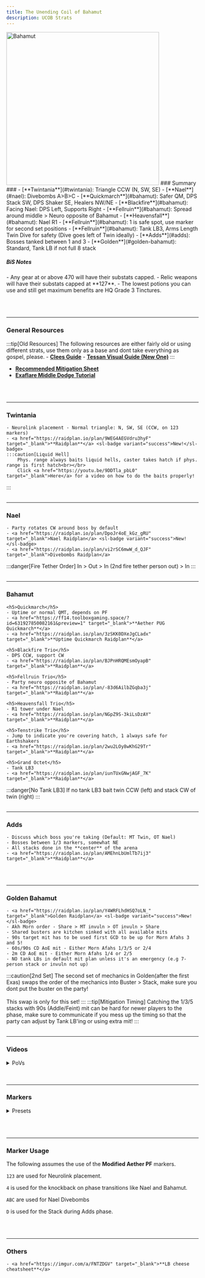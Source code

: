 ```yaml
---
title: The Unending Coil of Bahamut
description: UCOB Strats
---
```


<link
  rel="stylesheet"
  media="(prefers-color-scheme:dark)"
  href="https://cdn.jsdelivr.net/npm/@shoelace-style/shoelace@2.15.1/cdn/themes/dark.css"
  onload="document.documentElement.classList.add('sl-theme-dark');"
/>
<script type="module" src="https://cdn.jsdelivr.net/npm/@shoelace-style/shoelace@2.15.1/cdn/shoelace-autoloader.js"></script>


<Image alt="Bahamut" width="400" height="400" loading="eager" class="ulti-tooltip" src="/ucob.png"/>
<sl-card class="card-basic ulti-summary">
### Summary ###
- [**Twintania**](#twintania): Triangle CCW (N, SW, SE)
- [**Nael**](#nael): Divebombs A>B>C
- [**Quickmarch**](#bahamut): Safer QM, DPS Stack SW, DPS Shaker SE, Healers NW/NE
- [**Blackfire**](#bahamut): Facing Nael: DPS Left, Supports Right
- [**Fellruin**](#bahamut): Spread around middle > Neuro opposite of Bahamut
- [**Heavensfall**](#bahamut): Nael R1
- [**Fellruin**](#bahamut): 1 is safe spot, use marker for second set positions
- [**Fellruin**](#bahamut): Tank LB3, Arms Length Twin Dive for safety (Dive goes left of Twin ideally)
- [**Adds**](#adds): Bosses tanked between 1 and 3
- [**Golden**](#golden-bahamut): Standard, Tank LB if not full 8 stack
</sl-card>
<h5>BiS Notes</h5>
- Any gear at or above 470 will have their substats capped.
- Relic weapons will have their substats capped at **127**.
- The lowest potions you can use and still get maximum benefits are HQ Grade 3 Tinctures.

<br></br>
<hr></hr>

### General Resources ###
:::tip[Old Resources]
    The following resources are either fairly old or using different strats, use them only as a base and dont take everything as gospel, please.
    - <a href="https://clees.me/guides/ucob/" target="_blank">**Clees Guide**</a>
    - <a href="https://www.youtube.com/watch?v=EG9NxD6bxWs" target="_blank">**Tessan Visual Guide (New One)**</a>
:::
- <a href="https://tinyurl.com/ucobmitty" target="_blank">**Recommended Mitigation Sheet**</a>
- <a href="https://youtu.be/ZbrTfoIxRdE" target="_blank">**Exaflare Middle Dodge Tutorial**</a>

<br></br>
<hr></hr>

### Twintania ###
    - Neurolink placement - Normal triangle: N, SW, SE (CCW, on 123 markers)
    - <a href="https://raidplan.io/plan/9WEG4AEGVdru3hyF" target="_blank">**Raidplan**</a> <sl-badge variant="success">New!</sl-badge>
    :::caution[Liquid Hell]
        Phys. range always baits liquid hells, caster takes hatch if phys. range is first hatch<br></br>
        Click <a href="https://youtu.be/9DDTla_pbL0" target="_blank">Here</a> for a video on how to do the baits properly!
:::
<br></br>
<hr></hr>

### Nael ###
    - Party rotates CW around boss by default
    - <a href="https://raidplan.io/plan/DpoJr4oE_kGz_gRU" target="_blank">Nael Raidplan</a> <sl-badge variant="success">New!</sl-badge>
    - <a href="https://raidplan.io/plan/vi2rSC6mwW_d_QJF" target="_blank">Divebombs Raidplan</a> 
:::danger[Fire Tether Order]
        In > Out > In (2nd fire tether person out) > In
:::
<br></br>
<hr></hr>

### Bahamut ###
    <h5>Quickmarch</h5>
    - Uptime or normal QMT, depends on PF
    - <a href="https://ff14.toolboxgaming.space/?id=631927850082161&preview=1" target="_blank">**Aether PUG Quickmarch**</a>
    - <a href="https://raidplan.io/plan/3zSKK0DXeJgCLadx" target="_blank">**Uptime Quickmarch Raidplan**</a>

    <h5>Blackfire Trio</h5>
    - DPS CCW, support CW
    - <a href="https://raidplan.io/plan/BJPnHRQMEsmOyapB" target="_blank">**Raidplan**</a>

    <h5>Fellruin Trio</h5>
    - Party neuro opposite of Bahamut
    - <a href="https://raidplan.io/plan/-83d6AilbZGqba3j" target="_blank">**Raidplan**</a>

    <h5>Heavensfall Trio</h5>
    - R1 tower under Nael
    - <a href="https://raidplan.io/plan/NGpZ9S-3kiLsDzAY" target="_blank">**Raidplan**</a>

    <h5>Tenstrike Trio</h5>
    - Jump to indicate you're covering hatch, 1 always safe for Earthshakers
    - <a href="https://raidplan.io/plan/2wu2LOy8wKhG29Tr" target="_blank">**Raidplan**</a>

    <h5>Grand Octet</h5>
    - Tank LB3
    - <a href="https://raidplan.io/plan/iunTUxGNwjAGF_7K" target="_blank">**Raidplan**</a>
:::danger[No Tank LB3]
    If no tank LB3 bait twin CCW (left) and stack CW of twin (right)
:::
<br></br>
<hr></hr>

### Adds ###
    - Discuss which boss you're taking (Default: MT Twin, OT Nael)
    - Bosses between 1/3 markers, somewhat NE
    - All stacks done in the **center** of the arena
    - <a href="https://raidplan.io/plan/AMEhnLbUmlTb7ij3" target="_blank">**Raidplan**</a>
<br></br>
<hr></hr>


### Golden Bahamut ###
    - <a href="https://raidplan.io/plan/Y4WRFLhdHSQ7oLN_" target="_blank">Golden Raidplan</a> <sl-badge variant="success">New!</sl-badge>
    - Akh Morn order - Share > MT invuln > OT invuln > Share
    - Shared busters are kitchen sinked with all available mits
    - 90s target mit has to be used first GCD to be up for Morn Afahs 3 and 5!
    - 60s/90s CD AoE mit - Either Morn Afahs 1/3/5 or 2/4
    - 2m CD AoE mit - Either Morn Afahs 1/4 or 2/5
    - NO tank LBs in default mit plan unless it's an emergency (e.g 7- person stack or invuln not up)
:::caution[2nd Set]
    The second set of mechanics in Golden(after the first Exas) swaps the order of the mechanics into Buster > Stack, make sure you dont put the buster on the party!<br></br>
    This swap is only for this set!
:::
:::tip[Mitigation Timing]
    Catching the 1/3/5 stacks with 90s (Addle/Feint) mit can be hard for newer players to the phase, make sure to communicate if you mess up the timing so that the party can adjust by Tank LB'ing or using extra mit!
:::
<br></br>
<hr></hr>

### Videos ###
<details>
<summary>PoVs</summary>
- <a href="https://www.twitch.tv/videos/2149278406" target="_blank">**WAR - MT - by Frey**</a>
- <a href="https://www.youtube.com/watch?v=vItzlrnxWmk" target="_blank">**DRK - OT - by Dank Tank**</a>
- <a href="https://www.twitch.tv/videos/2149285445" target="_blank">**GNB - OT - by Azula**</a>
- <a href="https://www.twitch.tv/videos/2149285444" target="_blank">**PLD - OT - by Azula**</a>
- <a href="https://www.youtube.com/watch?v=AsPmtKceRK8&feature=youtu.be" target="_blank">**WHM - by Kyou**</a>
- <a href="https://www.youtube.com/watch?v=Dp57n8JKR2g" target="_blank">**AST - by Foy**</a>
- <a href="https://www.youtube.com/watch?v=g32wYmFLBdY" target="_blank">**SGE - by Kyou**</a>
- <a href="https://www.twitch.tv/videos/2149317774" target="_blank">**SGE - by Kali**</a>
- <a href="https://www.twitch.tv/videos/2149316281" target="_blank">**SCH - Double Shield - by Kali**</a>
- <a href="https://www.twitch.tv/videos/2149314421" target="_blank">**SCH - Regular Shield - by Kali**</a>
- <a href="https://www.twitch.tv/videos/2151969303" target="_blank">**DRG - R3 - by Buns**</a>
- <a href="https://www.youtube.com/watch?v=jLjT5N-zZEw" target="_blank">**DNC - R4 - by Kyou**</a>
- <a href="https://www.twitch.tv/videos/2149287702" target="_blank">**BRD - by Kali**</a>
- <a href="https://www.twitch.tv/videos/2149287702" target="_blank">**SMN - R3 - by Vic**</a>
</details>
<br></br>
<hr></hr>

### Markers ###
<details>
<summary>Presets</summary>
    - Modified Aether PF (Recommended)

    ```
    {"Name":"good aether markers","MapID":280,"A":{"X":20.986,"Y":0.0,"Z":-11.02,"ID":0,"Active":true},"B":{"X":9.315,"Y":0.0,"Z":21.971,"ID":1,"Active":true},"C":{"X":-19.999,"Y":0.0,"Z":11.772,"ID":2,"Active":true},"D":{"X":0.0,"Y":0.0,"Z":9.0,"ID":3,"Active":true},"One":{"X":0.0,"Y":0.0,"Z":-8.0,"ID":4,"Active":true},"Two":{"X":-8.0,"Y":0.0,"Z":5.0,"ID":5,"Active":true},"Three":{"X":8.0,"Y":0.0,"Z":5.0,"ID":6,"Active":true},"Four":{"X":0.0,"Y":0.0,"Z":0.0,"ID":7,"Active":true}}
    ```

    - Aether PF

    ```
    {"Name":"aether pf","MapID":280,"A":{"X":20.909,"Y":0.0,"Z":-11.182,"ID":0,"Active":true},"B":{"X":7.807,"Y":0.0,"Z":21.795,"ID":1,"Active":true},"C":{"X":-21.84,"Y":0.0,"Z":8.076,"ID":2,"Active":true},"D":{"X":5.03,"Y":0.0,"Z":-2.578,"ID":3,"Active":true},"One":{"X":0.122,"Y":0.0,"Z":-6.96,"ID":4,"Active":true},"Two":{"X":-7.505,"Y":0.0,"Z":5.109,"ID":5,"Active":true},"Three":{"X":7.947,"Y":0.0,"Z":5.375,"ID":6,"Active":true},"Four":{"X":0.21,"Y":0.0,"Z":8.838,"ID":7,"Active":true}}
    ```
</details>

<br></br>
<hr></hr>

### Marker Usage ###
The following assumes the use of the **Modified Aether PF** markers.

<code>123</code> are used for Neurolink placement.

<code>4</code> is used for the knockback on phase transitions like Nael and Bahamut.

<code>ABC</code> are used for Nael Divebombs

<code>D</code> is used for the Stack during Adds phase.

<br></br>
<hr></hr>

### Others ###

    - <a href="https://imgur.com/a/FNTZDGV" target="_blank">**LB cheese cheatsheet**</a>

<Footer/>